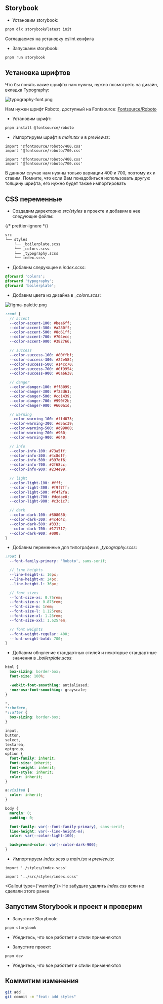
## Storybook

- Установим storybook:

```bash filename="Terminal"
pnpm dlx storybook@latest init
```

<Callout type="info">Соглашаемся на установку eslint конфига</Callout>

- Запускаем storybook:

```bash filename="Terminal"
pnpm run storybook
```

## Установка шрифтов

Что бы понять какие шрифты нам нужны, нужно посмотреть на дизайн, вкладка Typography:

![typography-font.png](./images/typography-font.png)

Нам нужен шрифт Roboto, доступный на Fontsource:
[Fontsource/Roboto](https://fontsource.org/fonts/roboto)

- Установим шрифт:

```bash filename="Terminal"
pnpm install @fontsource/roboto
```

- Импортируем шрифт в _main.tsx_ и в _preview.ts_:

```tsx filename="main.tsx"
import '@fontsource/roboto/400.css'
import '@fontsource/roboto/700.css'
```

```tsx filename=".storybook/preview.ts"
import '@fontsource/roboto/400.css'
import '@fontsource/roboto/700.css'
```

<Callout type="info">
  В данном случае нам нужны только вариации 400 и 700, поэтому их и ставим. Помните, что если Вам
  понадобиться использовать другую толщину шрифта, его нужно будет также импортировать
</Callout>

## CSS переменные

- Создадим директорию _src/styles_ в проекте
  и добавим в нее следующие файлы:

{/* prettier-ignore */}
```markdown
src
└── styles
    └── _boilerplate.scss
    └── _colors.scss
    └── _typography.scss
    └── index.scss
```

- Добавим следующее в _index.scss_:

```scss filename="index.scss"
@forward 'colors';
@forward 'typography';
@forward 'boilerplate';
```

- Добавим цвета из дизайна в \__colors.scss_:

![figma-palette.png](./images/figma-palette.png)

```scss filename="colors.scss"
:root {
  // accent
  --color-accent-100: #bea6ff;
  --color-accent-300: #a280ff;
  --color-accent-500: #8c61ff;
  --color-accent-700: #704ecc;
  --color-accent-900: #382766;

  // success
  --color-success-100: #80ffbf;
  --color-success-300: #22e584;
  --color-success-500: #14cc70;
  --color-success-700: #0f9954;
  --color-success-900: #0a6638;

  // danger
  --color-danger-100: #ff8099;
  --color-danger-300: #f23d61;
  --color-danger-500: #cc1439;
  --color-danger-700: #990f2b;
  --color-danger-900: #660a1d;

  // warning
  --color-warning-100: #ffd073;
  --color-warning-300: #e5ac39;
  --color-warning-500: #d99000;
  --color-warning-700: #960;
  --color-warning-900: #640;

  // info
  --color-info-100: #73a5ff;
  --color-info-300: #4c8dff;
  --color-info-500: #397df6;
  --color-info-700: #2f68cc;
  --color-info-900: #234e99;

  // light
  --color-light-100: #fff;
  --color-light-300: #f9f7ff;
  --color-light-500: #f4f2fa;
  --color-light-700: #dcdae0;
  --color-light-900: #c3c1c7;

  // dark
  --color-dark-100: #808080;
  --color-dark-300: #4c4c4c;
  --color-dark-500: #333;
  --color-dark-700: #171717;
  --color-dark-900: #000;
}
```

- Добавим переменные для типографии в \__typography.scss_:

```scss filename="_typography.scss"
:root {
  --font-family-primary: 'Roboto', sans-serif;

  // line heights
  --line-height-s: 16px;
  --line-height-m: 24px;
  --line-height-l: 36px;

  // font sizes
  --font-size-xs: 0.75rem;
  --font-size-s: 0.875rem;
  --font-size-m: 1rem;
  --font-size-l: 1.125rem;
  --font-size-xl: 1.25rem;
  --font-size-xxl: 1.625rem;

  // font weights
  --font-weight-regular: 400;
  --font-weight-bold: 700;
}
```

- Добавим обнуление стандартных стилей и некоторые стандартные значения в \__boilerplate.scss_:

```scss filename="_boilerplate.scss"
html {
  box-sizing: border-box;
  font-size: 100%;

  -webkit-font-smoothing: antialiased;
  -moz-osx-font-smoothing: grayscale;
}

*,
*::before,
*::after {
  box-sizing: border-box;
}

input,
button,
select,
textarea,
optgroup,
option {
  font-family: inherit;
  font-size: inherit;
  font-weight: inherit;
  font-style: inherit;
  color: inherit;
}

a:visited {
  color: inherit;
}

body {
  margin: 0;
  padding: 0;

  font-family: var(--font-family-primary), sans-serif;
  line-height: var(--line-height-m);
  color: var(--color-light-100);

  background-color: var(--color-dark-900);
}
```

- Импортируем _index.scss_ в _main.tsx_ и _preview.ts_:

```tsx filename="main.tsx"
import './styles/index.scss'
```

```tsx filename="preview.ts"
import '../src/styles/index.scss'
```

<Callout type={'warning'}>
  Не забудьте удалить <i>index.css</i> если не сделали этого ранее
</Callout>

## Запустим Storybook и проект и проверим

- Запустите Storybook:

```bash filename="Terminal"
pnpm storybook
```

- Убедитесь, что все работает и стили применяются

- Запустите проект:

```bash filename="Terminal"
pnpm dev
```

- Убедитесь, что все работает и стили применяются

## Коммитим изменения

```bash filename="Terminal"
git add .
git commit -m "feat: add styles"
```
